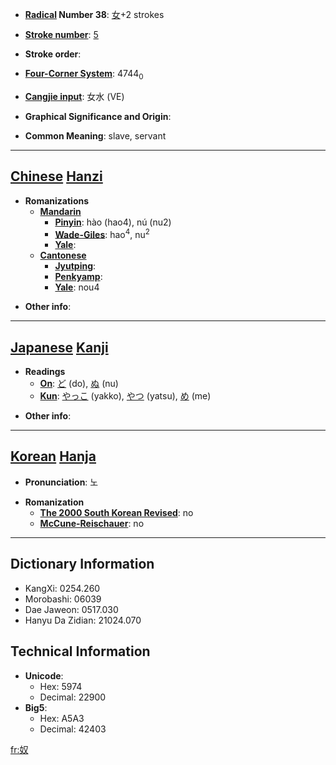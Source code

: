 * '''[[Wiktionary:Chinese radical index| Radical]] Number 38''': [[Wiktionary:Chinese radical index 女|女]]+2 strokes

* '''[[Wiktionary:Chinese total strokes index|Stroke number]]''': [[Wiktionary:Chinese total strokes index 5|5]]

* '''Stroke order''': 

* '''[[Wiktionary:Chinese four corner index|Four-Corner System]]''': 4744<sub>0</sub>

* '''[[Wiktionary:Chinese Cangjie index|Cangjie input]]''': 女水 (VE)

* '''Graphical Significance and Origin''': 

* '''Common Meaning''': slave, servant

----

== [[Chinese]] [[Hanzi]] ==

* '''Romanizations'''
** '''[[Mandarin]]'''
*** '''[[Pinyin]]''': hào (hao4), nú (nu2)
*** '''[[Wade-Giles]]''': hao<sup>4</sup>, nu<sup>2</sup>
*** '''[[Yale]]''': 
** '''[[Cantonese]]'''
*** '''[[Jyutping]]''':
*** '''[[Penkyamp]]''': 
*** '''[[Yale]]''': nou4

* '''Other info''': 

----

== [[Japanese]] [[Kanji]] ==

* '''Readings'''
** '''[[On]]''': [[ど]] (do), [[ぬ]] (nu)
** '''[[Kun]]''': [[やっこ]] (yakko), [[やつ]] (yatsu), [[め]] (me)

* '''Other info''':  

----

== [[Korean]] [[Hanja]] ==

* '''Pronunciation''': 노

* '''Romanization'''
** '''[[The 2000 South Korean Revised Romanization|The 2000 South Korean Revised]]''': no
** '''[[McCune-Reischauer]]''': no

----

== Dictionary Information ==

* KangXi: 0254.260
* Morobashi: 06039
* Dae Jaweon: 0517.030
* Hanyu Da Zidian: 21024.070

== Technical Information ==

* '''Unicode''':
** Hex: 5974
** Decimal: 22900
* '''Big5''':
** Hex: A5A3
** Decimal: 42403

[[fr:奴]]